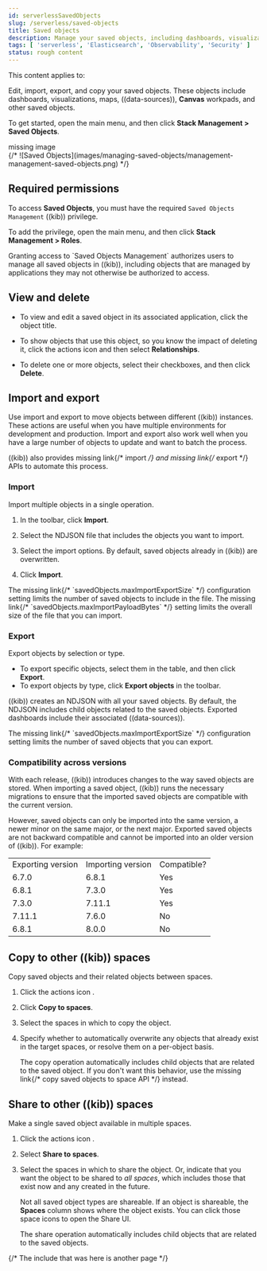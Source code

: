 ```yaml
---
id: serverlessSavedObjects
slug: /serverless/saved-objects
title: Saved objects
description: Manage your saved objects, including dashboards, visualizations, maps, data views, Canvas workpads, and more.
tags: [ 'serverless', 'Elasticsearch', 'Observability', 'Security' ]
status: rough content
---
```



<RoughContent />

This content applies to: <DocBadge template="elasticsearch" /> <DocBadge template="observability" /> <DocBadge template="security" /> 

<div id="managing-saved-objects"></div>

Edit, import, export, and copy your saved objects. These objects include
dashboards, visualizations, maps, ((data-sources)), **Canvas** workpads, and other saved objects.

To get started, open the main menu, and then click **Stack Management > Saved Objects**.

<div style={{ backgroundColor: "#F1F4FA", width: "100%", height: "250px", textAlign: "center", paddingTop: "110px", marginBottom: "20px" }}><DocIcon type="image" title="missing image"/> missing image</div>
{/* ![Saved Objects](images/managing-saved-objects/management-management-saved-objects.png) */}

## Required permissions

To access **Saved Objects**, you must have the required `Saved Objects Management` ((kib)) privilege.

To add the privilege, open the main menu, and then click **Stack Management > Roles**.

<DocCallOut title="Note">
Granting access to `Saved Objects Management` authorizes users to
manage all saved objects in ((kib)), including objects that are managed by
applications they may not otherwise be authorized to access.
</DocCallOut>

<div id="managing-saved-objects-view"></div>

## View and delete

* To view and edit a saved object in its associated application, click the object title.

* To show objects that use this object, so you know the
    impact of deleting it, click the actions icon <DocIcon type="boxesHorizontal" title="More actions" />
    and then select **Relationships**.

* To delete one or more objects, select their checkboxes, and then click **Delete**.

<div id="managing-saved-objects-export-objects"></div>

## Import and export

Use import and export to move objects between different ((kib)) instances.
These actions are useful when you have multiple environments for development and production.
Import and export also work well when you have a large number of objects to update and want to batch the process.

((kib)) also provides <DocBadge><DocIcon size="s" type="unlink" title="missing link"/> missing link</DocBadge>{/*  <DocLink id="enKibanaSavedObjectsApiImport">import</DocLink> */} and
 <DocBadge><DocIcon size="s" type="unlink" title="missing link"/> missing link</DocBadge>{/* <DocLink id="enKibanaSavedObjectsApiExport">export</DocLink> */} APIs to automate this process.

### Import

Import multiple objects in a single operation.

1. In the toolbar, click **Import**.
1. Select the NDJSON file that
    includes the objects you want to import.

1. Select the import options. By default,
    saved objects already in ((kib)) are overwritten.

1. Click **Import**.

<DocCallOut title="Note">
The <DocBadge><DocIcon size="s" type="unlink" title="missing link"/> missing link</DocBadge>{/*  <DocLink id="enKibanaSettings" section="savedObjects-maxImportExportSize">`savedObjects.maxImportExportSize`</DocLink> */} configuration setting
limits the number of saved objects to include in the file. The
 <DocBadge><DocIcon size="s" type="unlink" title="missing link"/> missing link</DocBadge>{/* <DocLink id="enKibanaSettings" section="savedObjects-maxImportPayloadBytes">`savedObjects.maxImportPayloadBytes`</DocLink> */} setting limits the overall
size of the file that you can import.
</DocCallOut>

### Export

Export objects by selection or type.

* To export specific objects, select them in the table, and then click **Export**.
* To export objects by type, click **Export objects** in the toolbar.

((kib)) creates an NDJSON with all your saved objects. By default, the NDJSON includes child objects related to the saved
objects. Exported dashboards include their associated ((data-sources)).

<DocCallOut title="Note">
The <DocBadge><DocIcon size="s" type="unlink" title="missing link"/> missing link</DocBadge>{/*  <DocLink id="enKibanaSettings" section="savedObjects-maxImportExportSize">`savedObjects.maxImportExportSize`</DocLink> */} configuration setting
limits the number of saved objects that you can export.
</DocCallOut>

### Compatibility across versions

With each release, ((kib)) introduces changes to the way saved objects are stored.
When importing a saved object, ((kib)) runs the necessary migrations to ensure
that the imported saved objects are compatible with the current version.

However, saved objects can only be imported into the same version,
a newer minor on the same major, or the next major.
Exported saved objects are not backward compatible and cannot be imported
into an older version of ((kib)). For example:

|  |  |  |
|---|---|---|
| Exporting version | Importing version | Compatible? |
| 6.7.0 | 6.8.1 | Yes |
| 6.8.1 | 7.3.0 | Yes |
| 7.3.0 | 7.11.1 | Yes |
| 7.11.1 | 7.6.0 | No |
| 6.8.1 | 8.0.0 | No |

<div id="managing-saved-objects-copy-to-space"></div>

## Copy to other ((kib)) spaces

Copy saved objects and their related objects between spaces.

1. Click the actions icon <DocIcon type="boxesHorizontal" title="More actions" />.
1. Click **Copy to spaces**.
1. Select the spaces in which to copy the object.
1. Specify whether to automatically overwrite any objects that already exist
    in the target spaces, or resolve them on a per-object basis.

    The copy operation automatically includes child objects that are related to
    the saved object. If you don't want this behavior, use
    the <DocBadge><DocIcon size="s" type="unlink" title="missing link"/> missing link</DocBadge>{/*  <DocLink id="enKibanaSpacesApiCopySavedObjects">copy saved objects to space API</DocLink> */} instead.

<div id="managing-saved-objects-share-to-space"></div>

## Share to other ((kib)) spaces

Make a single saved object available in multiple spaces.

1. Click the actions icon <DocIcon type="boxesHorizontal" title="More actions" />.
1. Select **Share to spaces**.
1. Select the spaces in which to share the object.
    Or, indicate that you want the object to be shared to _all spaces_,
    which includes those that exist now and any created in the future.

    Not all saved object types are shareable. If an object is shareable, the **Spaces** column shows where the object exists. You can click
    those space icons to open the Share UI.

    The share operation automatically includes child objects that are related to the saved objects.

{/* The include that was here is another page */}
